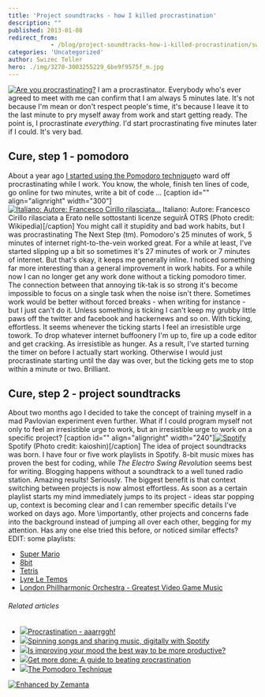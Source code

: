 ```yaml
---
title: 'Project soundtracks - how I killed procrastination'
description: ""
published: 2013-01-08
redirect_from: 
            - /blog/project-soundtracks-how-i-killed-procrastination/swizec/5815
categories: 'Uncategorized'
author: Swizec Teller
hero: ./img/3278-3003255229_6be9f9575f_m.jpg
---
```

[![Are you procrastinating?](http://farm4.staticflickr.com/3276/3001208621_ca3187abef.jpg "Are you procrastinating?")](http://www.flickr.com/photos/7903145@N08/3001208621) I am a procrastinator. Everybody who's ever agreed to meet with me can confirm that I am always 5 minutes late. It's not because I'm mean or don't respect people's time, it's because I leave it to the last minute to pry myself away from work and start getting ready. The point is, I procrastinate _everything_. I'd start procrastinating five minutes later if I could. It's very bad.

## Cure, step 1 - pomodoro

About a year ago [I started using the Pomodoro technique](http://swizec.com/blog/living-life-in-25min-increments/swizec/1859)to ward off procrastinating while I work. You know, the whole, finish ten lines of code, go online for two minutes, write a bit of code ... \[caption id="" align="alignright" width="300"][![Italiano: Autore: Francesco Cirillo rilasciata...](http://upload.wikimedia.org/wikipedia/commons/thumb/3/34/Il_pomodoro.jpg/300px-Il_pomodoro.jpg "Italiano: Autore: Francesco Cirillo rilasciata...")](http://commons.wikipedia.org/wiki/File:Il_pomodoro.jpg) Italiano: Autore: Francesco Cirillo rilasciata a Erato nelle sottostanti licenze seguirÃ OTRS (Photo credit: Wikipedia)\[/caption] You might call it stupidity and bad work habits, but I was procrastinating The Next Step (tm). Pomodoro's 25 minutes of work, 5 minutes of internet right-to-the-vein worked great. For a while at least, I've started slipping up a bit so sometimes it's 27 minutes of work or 7 minutes of internet. But that's okay, it keeps me generally inline. I noticed something far more interesting than a general improvement in work habits. For a while now I can no longer get any work done without a ticking pomodoro timer. The connection between that annoying tik-tak is so strong it's become impossible to focus on a single task when the noise isn't there. Sometimes work would be better without forced breaks - when writing for instance - but I just can't do it. Unless something is ticking I can't keep my grubby little paws off the twitter and facebook and hackernews and so on. With ticking, effortless. It seems whenever the ticking starts I feel an irresistible urge towork. To drop whatever internet buffoonery I'm up to, fire up a code editor and get cracking. As irresistible as hunger. As a result, I've started turning the timer on before I actually start working. Otherwise I would just procrastinate starting until the day was over, but the ticking gets me to stop within a minute or two. Brilliant.

## Cure, step 2 - project soundtracks

About two months ago I decided to take the concept of training myself in a mad Pavlovian experiment even further. What if I could program myself not only to feel an irresistible urge to work, but an irresistible urge to work on a specific project? \[caption id="" align="alignright" width="240"][![Spotify](./img/3278-3003255229_6be9f9575f_m.jpg "Spotify")](http://www.flickr.com/photos/44124390434@N01/3003255229) Spotify (Photo credit: kaioshin)\[/caption] The idea of project soundtracks was born. I have four or five work playlists in Spotify. 8-bit music mixes has proven the best for coding, while _The Electro Swing Revolution_ seems best for writing. Blogging happens without a soundtrack to a well tuned radio station. Amazing results! Seriously. The biggest benefit is that context switching between projects is now almost effortless. As soon as a certain playlist starts my mind immediately jumps to its project - ideas star popping up, context is becoming clear and I can remember specific details I've worked on days ago. More \\importantly, other projects and concerns fade into the background instead of jumping all over each other, begging for my attention. Has any one else tried this before, or noticed similar effects? EDIT: some playlists:

- [Super Mario](http://open.spotify.com/user/swizec/playlist/2k9u77IDuNxqIDghbpfOMP)
- [8bit](http://open.spotify.com/user/swizec/playlist/1qOmvq5TnFeeBR5MPEgQPX)
- [Tetris](http://open.spotify.com/user/swizec/playlist/3nih9fqf5MzWNlQrwLSzyP)
- [Lyre Le Temps](http://open.spotify.com/user/swizec/playlist/6orkbDvW7gmPBJLxpeX8Uw)
- [London Phillharmonic Orchestra - Greatest Video Game Music](http://open.spotify.com/user/crbwi/playlist/3ynTPnCy3kP1WhNuticSOK)

###### Related articles

- [![](http://i.zemanta.com/136334881_80_80.jpg)](http://suerowan.wordpress.com/2013/01/07/procrastination-aaarrggh/)[Procrastination - aaarrggh!](http://suerowan.wordpress.com/2013/01/07/procrastination-aaarrggh/)
- [![](http://i.zemanta.com/132799927_80_80.jpg)](http://www.collegemediainnovation.org/blog/2012/12/spinning-songs-and-sharing-music-digitally/)[Spinning songs and sharing music, digitally with Spotify](http://www.collegemediainnovation.org/blog/2012/12/spinning-songs-and-sharing-music-digitally/)
- [![](http://i.zemanta.com/136058146_80_80.jpg)](http://www.bakadesuyo.com/2013/01/improving-mood-productive/)[Is improving your mood the best way to be more productive?](http://www.bakadesuyo.com/2013/01/improving-mood-productive/)
- [![](http://i.zemanta.com/122214224_80_80.jpg)](http://www.flyerzone.co.uk/blog/get-more-done-a-guide-to-beating-procrastination/)[Get more done: A guide to beating procrastination](http://www.flyerzone.co.uk/blog/get-more-done-a-guide-to-beating-procrastination/)
- [![](http://i.zemanta.com/135331036_80_80.jpg)](http://teenmakerramblings.wordpress.com/2013/01/02/the-pomodoro-technique/)[The Pomodoro Technique](http://teenmakerramblings.wordpress.com/2013/01/02/the-pomodoro-technique/)

[![Enhanced by Zemanta](http://img.zemanta.com/zemified_e.png?x-id=a4e08a62-c4e5-4d6f-8473-40507b712d55)](http://www.zemanta.com/?px "Enhanced by Zemanta")